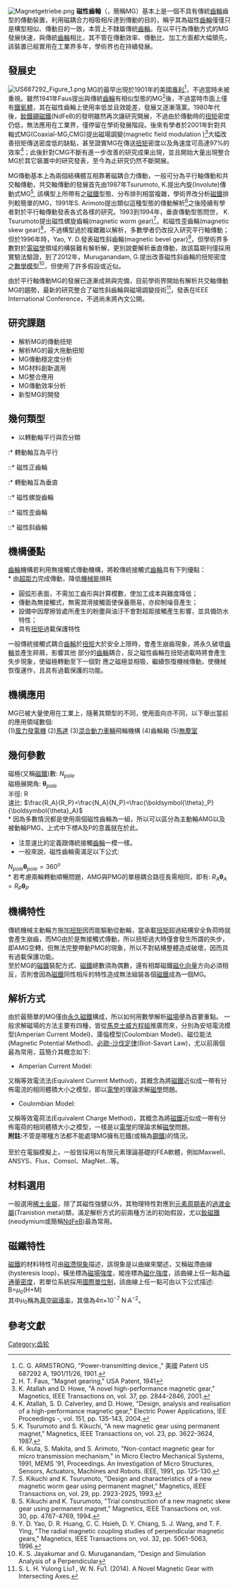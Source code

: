{{Cleanup-jargon|time=2021-11-02T16:42:47+00:00}}
[[File:Magnetgetriebe.png|thumb]]
'''磁性齒輪'''（{{lang-en|Magnetic Gear}}，簡稱MG）基本上是一個不具有傳統[[齒輪|齒輪]]齒型的傳動裝置，利用磁耦合力相吸相斥達到傳動的目的，稱乎其為磁性[[齒輪|齒輪]]僅僅只是構型相似、傳動目的一致，本質上不隸屬傳統[[齒輪|齒輪]]。在以平行為傳動方式的MG發展快速，與傳統[[齒輪|齒輪]]相比，其不管在傳動效率、傳動比、加工方面都大幅領先，該裝置已經實用在工業界多年，學術界也在持續發展。

== 發展史 ==
[[File:US687292_Figure_1.png|thumb]]
MG的最早出現於1901年的美國[[專利|專利]]<ref>C. G. ARMSTRONG, "Power-transmitting device.," 美國 Patent US 687292 A, 1901/11/26, 1901.</ref>，不過當時未被重視。雖然1941年Faus提出與傳統[[齒輪|齒輪]]有相似型態的MG<ref>H. T. Faus, "Magnet gearing," USA Patent, 1941</ref>後，不過當時市面上僅有[[鐵氧體|鐵氧體]]，其在磁性齒輪上使用率低並且效能差，發展又逐漸落寞。1980年代後，[[釹磁鐵|釹鐵硼磁鐵]](NdFeB)的發明雖然再次讓研究開展，不過由於傳動時的[[扭矩|扭矩]]密度仍低，無法應用在工業界，僅停留在學術發展階段。後來有學者於2001年針對共軸式MG(Coaxial-MG,CMG)提出磁場調變(magnetic field modulation )<ref>K. Atallah and D. Howe, "A novel high-performance magnetic gear," Magnetics, IEEE Transactions on, vol. 37, pp. 2844-2846, 2001.</ref>大幅改善扭矩傳送密度低的缺點，甚至證實MG在傳送[[扭矩|扭矩]]密度以及角速度可高達97%的效率<ref>K. Atallah, S. D. Calverley, and D. Howe, "Design, analysis and realisation of a high-performance magnetic gear," Electric Power Applications, IEE Proceedings -, vol. 151, pp. 135-143, 2004.</ref>；此後針對CMG不斷有進一步改善的研究成果出現，並且開始大量出現整合MG於其它裝置中的研究發表，至今為止研究仍然不斷開展。

MG傳動基本上為兩個結構體互相靠著磁耦合力傳動，一般可分為平行軸傳動和共交軸傳動，共交軸傳動的發展首先由1987年Tsurumoto, K.提出內旋(Involute)傳動式MG<ref>K. Tsurumoto and S. Kikuchi, "A new magnetic gear using permanent magnet," Magnetics, IEEE Transactions on, vol. 23, pp. 3622-3624, 1987.</ref>, 該構型上所帶有之[[磁鐵|磁鐵]]型態、分布排列相當複雜，學術界改分析[[磁鐵|磁鐵]]排列較簡單的MG，1991年S. Arimoto提出類似這種型態的傳動解析<ref>K. Ikuta, S. Makita, and S. Arimoto, "Non-contact magnetic gear for micro transmission mechanism," in Micro Electro Mechanical Systems, 1991, MEMS '91, Proceedings. An Investigation of Micro Structures, Sensors, Actuators, Machines and Robots. IEEE, 1991, pp. 125-130.</ref>之後陸續有學者對於平行軸傳動發表各式各樣的研究。1993到1994年，垂直傳動型態問世， K. Tsurumoto提出磁性螺旋齒輪(magnetic worm gear)<ref>S. Kikuchi and K. Tsurumoto, "Design and characteristics of a new magnetic worm gear using permanent magnet," Magnetics, IEEE Transactions on, vol. 29, pp. 2923-2925, 1993.</ref>，和磁性歪齒輪(magnetic skew gear)<ref>S. Kikuchi and K. Tsurumoto, "Trial construction of a new magnetic skew gear using permanent magnet," Magnetics, IEEE Transactions on, vol. 30, pp. 4767-4769, 1994.</ref>，不過構型過於複雜難以解析，多數學者仍改投入研究平行軸傳動；但於1996年時，Yao, Y. D.發表磁性斜齒輪(magnetic bevel gear)<ref>Y. D. Yao, D. R. Huang, C. C. Hsieh, D. Y. Chiang, S. J. Wang, and T. F. Ying, "The radial magnetic coupling studies of perpendicular magnetic gears," Magnetics, IEEE Transactions on, vol. 32, pp. 5061-5063, 1996.</ref>，但學術界多數對於[[電磁學|電磁學]]領域的構裝難有解析解，更別說要解析垂直傳動，故該篇期刊僅採用實驗法驗證，到了2012年，Muruganandam, G.提出改善磁性斜齒輪的扭矩密度之[[數學模型|數學模型]]<ref>K. S. Jayakumar and G. Muruganandam, "Design and Simulation Analysis of a Perpendicular</ref>，但使用了許多假設或近似。

由於平行軸傳動MG的發展已逐漸成熟與完備，目前學術界開始有解析共交軸傳動MG的趨勢，最新的研究整合了磁性斜齒輪與磁場調變技術<ref>S. L. H. Yulong Liu1 , W. N. Fu1. (2014). A Novel Magnetic Gear with Intersecting Axes.</ref>，發表在IEEE International Conference，不過尚未將內文公開。

== 研究課題 ==
*解析MG的傳動扭矩
*解析MG的最大拖動扭矩
*MG傳動穩定度分析
*MG材料創新選用
*MG整合應用
*MG傳動效率分析
*新型MG的開發

== 幾何類型 ==
* 以轉動軸平行與否分類
:* 轉動軸互為平行
::* 磁性正齒輪
:* 轉動軸互為垂直
::* 磁性螺旋齒輪
::* 磁性歪齒輪
::* 磁性斜齒輪

== 機構優點 ==
[[齒輪|齒輪]]機構若利用無接觸式傳動機構，將較傳統接觸式[[齒輪|齒輪]]具有下列優點：<br />
* 由[[超距力|超距力]]完成傳動，降低[[機械能|機械能]]損耗
* 圓弧形表面，不需加工齒形與計算模數，使加工成本與難度降低；
* 傳動為無接觸式，無需潤滑接觸面使保養簡易，亦抑制噪音產生；
* 設備中因摩擦皆處所產生的粉塵與油汙不會對超距接觸產生影響，並具備防水特性；
* 具有[[扭矩|扭矩]]過載保護特性
一般傳統接觸式耦合[[齒輪|齒輪]]於[[扭矩|扭矩]]大於安全上限時，會產生崩齒現象，將永久破壞[[齒輪|齒輪]]並產生碎屑，影響其他
部分的[[齒輪|齒輪]]耦合，反之磁性齒輪在扭矩過載時將會產生失步現象，使磁極轉動至下一個對
應之磁極並相吸，繼續恢復機械傳動，使機械恢復運作，且具有過載保護的功能。

== 機構應用 ==
MG已被大量使用在工業上，隨著其類型的不同，使用面向亦不同，以下舉出當前的應用領域數個:<br />
(1)[[風力發電機|風力發電機]]
(2)[[馬達|馬達]]
(3)[[混合動力車輛|混合動力車輛]]飛輪機構
(4)齒輪箱
(5)[[無塵室|無塵室]]

== 幾何參數 ==
磁極(又稱[[磁鐵|磁鐵]])數: <math>N_{pole}</math><br />
磁極展開角: <math>\boldsymbol{\theta}_{pole}</math><br />
半徑: R<br />
速比: <math>\frac{R_A}{R_P}=\frac{N_A}{N_P}=\frac{\boldsymbol{\theta}_P}{\boldsymbol{\theta}_A}</math><br />
* 因為多數情況都是使用兩個磁性齒輪為一組，所以可以區分為主動輪AMG以及被動輪PMG，上式中下標A及P的意義就在於此。
* 注意速比的定義跟傳統接觸[[齒輪|齒輪]]一模一樣。
* 一般來說，磁性齒輪需滿足以下公式:
<math>N_{pole}\boldsymbol{\theta}_{pole}=360^o</math><br />
* 若考慮兩輪轉動順暢問題，AMG與PMG的單極耦合路徑長需相同，即有:
<math>R_A\boldsymbol{\theta}_A=R_P\boldsymbol{\theta}_P</math><br />

== 機構特性==
傳統機械主動輪方施加[[扭矩|扭矩]]因而能驅動從動輪，當承載[[扭矩|扭矩]]超過結構安全負荷時就會產生崩齒，而MG由於是無接觸式傳動，所以扭矩過大時僅會發生所謂的失步，即AMG空轉，但無法完整帶動PMG的現象，所以不對結構整體造成破壞，因而具有過載保護功能。<br />
至於MG的[[磁鐵|磁鐵]]裝配方式、[[磁鐵|磁鐵]]總數須為偶數，還有相鄰磁鐵[[磁化向量|磁化向量]]方向必須相反，否則會因為[[磁鐵|磁鐵]]同性相斥的特性造成無法組裝各個[[磁鐵|磁鐵]]成為一個MG。

== 解析方式==
由於最簡單的MG僅由[[永久磁鐵|永久磁鐵]]構成，所以如何用數學解析[[磁場|磁場]]便為首要重點。
一般求解磁場的方法主要有四種，皆從[[馬克士威方程組|馬克士威方程組]]推廣而來，分別為安培電流模型(Amperian Current Model)、庫倫模型(Coulombian Model)、磁位能法(Magnetic Potential Method)、[[必歐-沙伐定律|必歐-沙伐定律]](Biot-Savart Law)，尤以前兩個最為常用，茲簡介其概念如下:
* Amperian Current Model:
又稱等效電流法(Equivalent Current Method)，其概念為將[[磁鐵|磁鐵]]近似成一帶有分佈電流的相同體積大小之模型，即以[[電學|電學]]的理論求解[[磁學|磁學]]問題。
* Coulombian Model:
又稱等效電荷法(Equivalent Charge Method)，其概念為將[[磁鐵|磁鐵]]近似成一帶有分佈電荷的相同體積大小之模型，一樣是以[[電學|電學]]的理論求解[[磁學|磁學]]問題。<br />
'''附註:'''不管是哪種方法都不能處理MG擁有厄鐵(或稱為[[鋼鐵|鋼鐵]])的情況。<br /><br />

至於在電腦模擬上，一般皆採用以有限元素理論基礎的FEA軟體，例如Maxwell、ANSYS、Flux、Comsol、MagNet...等。

== 材料選用==
一般選用[[稀土金屬|稀土金屬]]，除了其磁性強健以外，其物理特性對應到[[元素周期表|元素周期表]]的[[過渡金屬|過渡金屬]](Tranistion metal)類，滿足解析方式的前兩種方法的初始假設，尤以[[釹磁鐵|釹磁鐵]](neodymium或簡稱[[NdFeB|NdFeB]])最為常用。

== 磁鐵特性==
[[磁鐵|磁鐵]]的材料特性可由[[磁滯現象|磁滯現象]]描述，該現象是以曲線來闡述，又稱磁滯曲線(hysteresis loop)，橫坐標為[[磁場強度|磁場強度]]，縱座標為[[磁化強度|磁化強度]]，該曲線上任一點為[[磁通量密度|磁通量密度]]，若單位系統採用[[國際單位制|國際單位制]]，該曲線上任一點可由以下公式描述:<br />

B=<math>\mu_0</math>(H+M)<br />

其中<math>\mu_0</math>稱為[[真空磁導率|真空磁導率]]，其值為4π×10<sup>−7</sup> N·A<sup>−2</sup>。

== 參考文獻 ==
{{reflist}}

[[Category:齿轮|Category:齿轮]]